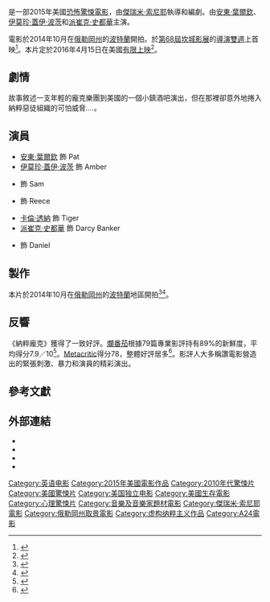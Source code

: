 {{noteTA
|T=zh-hk:室心瘋;zh-tw:納粹龐克;zh-cn:绿色房间;
|G1=Show
|G2=Movie
|1=zh-hk:室心瘋;zh-tw:納粹龐克;zh-cn:绿色房间;
}}
{{Infobox film
| name           = 納粹龐克
| original_name  = {{lang|en|''Green Room''}}
| image          = Green Room 2015 Poster.jpg
| caption        = 電影海報
| director       = [[傑瑞米·索尼耶|傑瑞米·索尼耶]]
| producer       = {{Plainlist|
* [[尼爾·柯普|尼爾·柯普]]
* Victor Moyers
* Anish Savjani
}}
| writer         = 傑瑞米·索尼耶
| starring       = {{Plainlist|
* [[安東·葉爾欽|安東·葉爾欽]]
* [[伊莫珍·蓋伊·波茨|伊莫珍·蓋伊·波茨]] 
* [[艾莉亞·夏科特|艾莉亞·夏科特]]
* {{link-en|喬·科爾 (演員)|Joe Cole (actor)|喬·科爾}}
* [[卡倫·透納|卡倫·透納]]
* [[派崔克·史都華|派崔克·史都華]]
}}
| music          = {{Plainlist|
* Brooke Blair
* Will Blair
}}
| cinematography = Sean Porter
| editing        = Julia Bloch
| studio         = {{Plainlist|
* [[Broad_Green_Pictures|Broad Green Pictures]] 
* Film Science
}}
| distributor    = [[A24_(公司)|A24]]
| released       = {{Film date|2015|5|17|[[第68屆坎城影展|坎城影展]]|2016|4|15|美國}}
| runtime        = 95分鐘<!--Theatrical runtime: 94:51--><ref>{{cite web | url=http://www.bbfc.co.uk/releases/green-room-film | title=''GREEN ROOM'' (18) | work=[[British_Board_of_Film_Classification|British Board of Film Classification]] | date=2016-01-20 | accessdate=2016-01-20}}</ref>
| country        = {{USA}}
| language       = 英語
| budget         = 500萬美元
| gross          = 380萬美元<ref name="TheNumbers">{{cite web|url=http://www.the-numbers.com/movie/Green-Room-(2015)#tab=summary|title=Green Room (2016)|publisher=The Numbers|accessdate=2016-04-15}}</ref>
| cn_name        = 绿色房间
| hk_name        = 室心瘋
| tw_name        = 納粹龐克
}}
{{作品名稱|name=''Green Room''|hk=室心瘋|tw=納粹龐克|cn=绿色房间}}是一部2015年美國[[恐怖電影|恐怖]][[驚悚電影|驚悚電影]]，由[[傑瑞米·索尼耶|傑瑞米·索尼耶]]執導和編劇。由[[安東·葉爾欽|安東·葉爾欽]]、[[伊莫珍·蓋伊·波茨|伊莫珍·蓋伊·波茨]]和[[派崔克·史都華|派崔克·史都華]]主演。

電影於2014年10月在[[俄勒岡州|俄勒岡州]]的[[波特蘭_(俄勒岡州)|波特蘭]]開拍。於[[第68屆坎城影展|第68屆坎城影展]]的[[導演雙週|導演雙週]]上首映<ref name="Quinzaine">{{cite web |url=http://www.quinzaine-realisateurs.com/the-directors-fortnight-2015-selection-p487.html |title=The Directors' Fortnight 2015 selection! |accessdate=2015-04-21 |work=Quinzaine des Réalisateurs |deadurl=yes |archiveurl=https://web.archive.org/web/20150423224901/http://www.quinzaine-realisateurs.com/the-directors-fortnight-2015-selection-p487.html |archivedate=2015年4月23日 }}</ref>。本片定於2016年4月15日在美國[[有限上映|有限上映]]<ref>{{cite web|url=http://blogs.indiewire.com/theplaylist/watch-arm-snapping-punk-rock-red-band-trailer-for-jeremy-saulniers-green-room-starring-patrick-stewart-20160202|title=Watch: Arm-Snapping, Punk Rock, Red-Band Trailer For Jeremy Saulnier's 'Green Room' Starring Patrick Stewart|publisher=[[Indiewire.com|Indiewire.com]]|first=Kevin|last=Jaugernath|date=2016-02-02|accessdate=2016-02-12|archive-url=https://web.archive.org/web/20160205193641/http://blogs.indiewire.com/theplaylist/watch-arm-snapping-punk-rock-red-band-trailer-for-jeremy-saulniers-green-room-starring-patrick-stewart-20160202|archive-date=2016-02-05|dead-url=yes}}</ref>。

==劇情==
故事敘述一支年輕的龐克樂團到美國的一個小鎮酒吧演出，但在那裡卻意外地捲入納粹惡徒組織的可怕威脅....。

==演員==
* [[安東·葉爾欽|安東·葉爾欽]] 飾 Pat
* [[伊莫珍·蓋伊·波茨|伊莫珍·蓋伊·波茨]] 飾 Amber
* {{tsl|en|Alia Shawkat|艾莉亞·夏科特}} 飾 Sam
* {{link-en|喬·科爾 (演員)|Joe Cole (actor)|喬·科爾}} 飾 Reece
* [[卡倫·透納|卡倫·透納]] 飾 Tiger
* [[派崔克·史都華|派崔克·史都華]] 飾 Darcy Banker
* {{tsl|en|Mark Webber (actor)|馬克·艾倫·韋柏|馬克·韋柏}} 飾 Daniel

==製作==
本片於2014年10月在[[俄勒岡州|俄勒岡州]]的[[波特蘭_(俄勒岡州)|波特蘭]]地區開拍<ref>{{cite news|last1=Baker|first1=Jeff|title=Patrick Stewart is in Portland filming a movie with Anton Yelchin|url=http://www.oregonlive.com/movies/index.ssf/2014/10/patrick_stewart_is_in_portland.html|accessdate=2014-10-30|publisher=oregonlive.com|date=2014-10-29}}</ref><ref>{{cite news|title=Patrick Stewart begins filming the crime thriller “Green Room” in Portland, OR|url=http://www.onlocationvacations.com/2014/10/29/patrick-stewart-begins-filming-the-crime-thriller-green-room-in-portland-or/|accessdate=2014-10-30|publisher=onlocationvacations.com|date=2014-10-29}}</ref>。

==反響==
《納粹龐克》獲得了一致好評。[[爛番茄|爛番茄]]根據79篇專業影評持有89%的新鮮度，平均得分7.9／10<ref>{{cite web | url=http://www.rottentomatoes.com/m/green_room_2016/ | title=Green Room (2016) | work=[[Rotten_Tomatoes|Rotten Tomatoes]] | publisher=[[Flixster|Flixster]] | accessdate=2016-04-14}}</ref>。[[Metacritic|Metacritic]]得分78，整體好評居多<ref>{{cite web | url=http://www.metacritic.com/movie/green-room | title=Green Room reviews | work=[[Metacritic|Metacritic]] | publisher=[[CBS_Interactive|CBS Interactive]] | accessdate=2016-04-14}}</ref>。影評人大多稱讚電影營造出的緊張刺激、暴力和演員的精彩演出。

==參考文獻==
{{Reflist|30em}}

==外部連結==
* {{IMDb title|4062536|Green Room}}
* {{Mojo title|greenroom|Green Room}}
* {{Rotten Tomatoes|green_room_2016|Green Room}}
* {{Metacritic|green-room|Green Room}}

{{Jeremy Saulnier}}
{{DEFAULTSORT:Green Room (film)}}
[[Category:英语电影|Category:英语电影]]
[[Category:2015年美國電影作品|Category:2015年美國電影作品]]
[[Category:2010年代驚悚片|Category:2010年代驚悚片]]
[[Category:美國驚悚片|Category:美國驚悚片]]
[[Category:美国独立电影|Category:美国独立电影]]
[[Category:美國生存電影|Category:美國生存電影]]
[[Category:心理驚悚片|Category:心理驚悚片]]
[[Category:音樂及音樂家題材電影|Category:音樂及音樂家題材電影]]
[[Category:傑瑞米·索尼耶電影|Category:傑瑞米·索尼耶電影]]
[[Category:俄勒岡州取景電影|Category:俄勒岡州取景電影]]
[[Category:虚构纳粹主义作品|Category:虚构纳粹主义作品]]
[[Category:A24電影|Category:A24電影]]